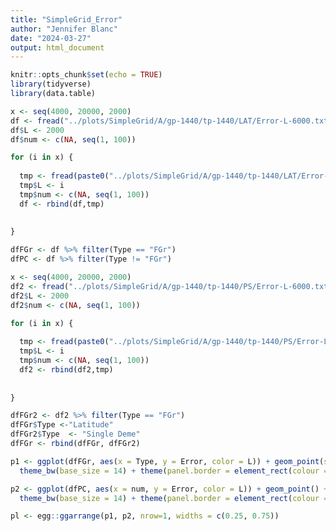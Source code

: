 ```yaml
---
title: "SimpleGrid_Error"
author: "Jennifer Blanc"
date: "2024-03-27"
output: html_document
---
```


```r
knitr::opts_chunk$set(echo = TRUE)
library(tidyverse)
library(data.table)
```

```r
x <- seq(4000, 20000, 2000)
df <- fread("../plots/SimpleGrid/A/gp-1440/tp-1440/LAT/Error-L-6000.txt")
df$L <- 2000
df$num <- c(NA, seq(1, 100))

for (i in x) {
  
  tmp <- fread(paste0("../plots/SimpleGrid/A/gp-1440/tp-1440/LAT/Error-L-", i, ".txt"))
  tmp$L <- i
  tmp$num <- c(NA, seq(1, 100))
  df <- rbind(df,tmp)
  
  
}

dfFGr <- df %>% filter(Type == "FGr")
dfPC <- df %>% filter(Type != "FGr")
```

```r
x <- seq(4000, 20000, 2000)
df2 <- fread("../plots/SimpleGrid/A/gp-1440/tp-1440/PS/Error-L-6000.txt")
df2$L <- 2000
df2$num <- c(NA, seq(1, 100))

for (i in x) {
  
  tmp <- fread(paste0("../plots/SimpleGrid/A/gp-1440/tp-1440/PS/Error-L-", i, ".txt"))
  tmp$L <- i
  tmp$num <- c(NA, seq(1, 100))
  df2 <- rbind(df2,tmp)
  
  
}

dfFGr2 <- df2 %>% filter(Type == "FGr")
dfFGr$Type <-"Latitude"
dfFGr2$Type  <- "Single Deme"
dfFGr <- rbind(dfFGr, dfFGr2)
```


```r
p1 <- ggplot(dfFGr, aes(x = Type, y = Error, color = L)) + geom_point(size=3) + ylim(0,1.05) +
  theme_bw(base_size = 14) + theme(panel.border = element_rect(colour = "black", fill=NA, size=1), axis.text.x = element_text(size = 8, color = "black"), legend.position = "none",  panel.grid.minor = element_line(linetype = 'dashed')) + xlab(TeX("$\\hat{F}_{Gr}$")) + geom_hline(yintercept = 0, color = "red") + ylab("Error") + scale_color_gradient(low = "navy", high = "cadetblue1")

p2 <- ggplot(dfPC, aes(x = num, y = Error, color = L)) + geom_point() + ylim(0, 1.05) + geom_point(size=3) + 
  theme_bw(base_size = 14) + theme(panel.border = element_rect(colour = "black", fill=NA, size=1), axis.text.x = element_text(size = 8, color = "black"), legend.position = "none", panel.grid.minor = element_line(linetype = 'dashed')) + xlab("Principal Components") + geom_hline(yintercept = 0, color = "red") + geom_vline(xintercept = 35, color = "black", linewidth=1.2, linetype = "longdash") + ylab("Error Lower Bound") + scale_color_continuous(low = "red4",high = "red1")

pl <- egg::ggarrange(p1, p2, nrow=1, widths = c(0.25, 0.75))
```







